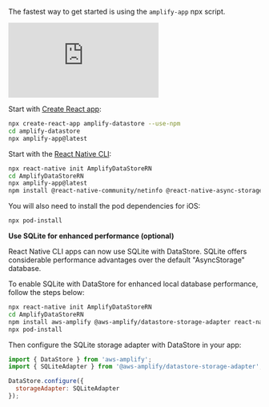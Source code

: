 The fastest way to get started is using the `amplify-app` npx script.

<iframe src="https://www.youtube-nocookie.com/embed/wH-UnQy1ltM" frameborder="0" allow="accelerometer; autoplay; clipboard-write; encrypted-media; gyroscope; picture-in-picture" allowfullscreen></iframe>
<br/>

<BlockSwitcher>
<Block name="React">

Start with [Create React app](https://create-react-app.dev):

```bash
npx create-react-app amplify-datastore --use-npm
cd amplify-datastore
npx amplify-app@latest
```  

</Block>
<Block name="React Native">

Start with the [React Native CLI](https://reactnative.dev/docs/getting-started):

```bash
npx react-native init AmplifyDataStoreRN
cd AmplifyDataStoreRN
npx amplify-app@latest
npm install @react-native-community/netinfo @react-native-async-storage/async-storage
```

You will also need to install the pod dependencies for iOS:

```sh
npx pod-install
```

**Use SQLite for enhanced performance (optional)**

React Native CLI apps can now use SQLite with DataStore. SQLite offers considerable performance advantages over the default "AsyncStorage" database.

To enable SQLite with DataStore for enhanced local database performance, follow the steps below:

```sh
npx react-native init AmplifyDataStoreRN
cd AmplifyDataStoreRN
npm install aws-amplify @aws-amplify/datastore-storage-adapter react-native-sqlite-storage aws-amplify-react-native amazon-cognito-identity-js @react-native-community/netinfo @react-native-async-storage/async-storage @react-native-picker/picker
npx pod-install
```

Then configure the SQLite storage adapter with DataStore in your app:

```js
import { DataStore } from 'aws-amplify';
import { SQLiteAdapter } from '@aws-amplify/datastore-storage-adapter';

DataStore.configure({
  storageAdapter: SQLiteAdapter
});
```

</Block>
</BlockSwitcher>
